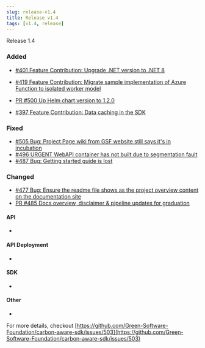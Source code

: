 ```yaml
---
slug: release-v1.4
title: Release v1.4
tags: [v1.4, release]
---
```


Release 1.4


### Added 

- [#401 Feature Contribution: Upgrade .NET version to .NET 8 ](https://github.com/Green-Software-Foundation/carbon-aware-sdk/issues/401)
- [#419 Feature Contribution: Migrate sample implementation of Azure Function to isolated worker model ](https://github.com/Green-Software-Foundation/carbon-aware-sdk/issues/419)
- [PR #500 Up Helm chart version to 1.2.0 ](https://github.com/Green-Software-Foundation/carbon-aware-sdk/pull/500)

- [#397 Feature Contribution: Data caching in the SDK ](https://github.com/Green-Software-Foundation/carbon-aware-sdk/issues/397)

### Fixed

- [#505 Bug: Project Page wiki from GSF website still says it's in incubation ](https://github.com/Green-Software-Foundation/carbon-aware-sdk/issues/505)
- [#496 URGENT WebAPI container has not built due to segmentation fault ](https://github.com/Green-Software-Foundation/carbon-aware-sdk/issues/496)
- [#487 Bug: Getting started guide is lost ](https://github.com/Green-Software-Foundation/carbon-aware-sdk/issues/487)


### Changed

- [#477 Bug: Ensure the readme file shows as the project overview content on the documentation site ](https://github.com/Green-Software-Foundation/carbon-aware-sdk/issues/477)
- [PR #485 Docs overview, disclaimer & pipeline updates for graduation ](https://github.com/Green-Software-Foundation/carbon-aware-sdk/pull/485)

#### API

- 

#### API Deployment

- 

#### SDK 

- 


#### Other

- 


For more details, checkout [https://github.com/Green-Software-Foundation/carbon-aware-sdk/issues/503](https://github.com/Green-Software-Foundation/carbon-aware-sdk/issues/503) 

